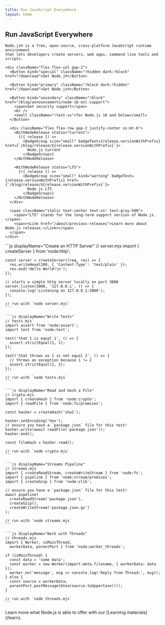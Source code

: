 ```yaml
---
title: Run JavaScript Everywhere
layout: home
---
```


<section>
  <WithBadgeGroup section="index" />

  <div>
    <h1 className="special">Run JavaScript Everywhere</h1>

    Node.js® is a free, open-source, cross-platform JavaScript runtime environment
    that lets developers create servers, web apps, command line tools and scripts.

  </div>

  <div className="flex gap-4">

    <div className="flex flex-col gap-2">
      <Button kind="special" className="!hidden dark:!block" href="/download">Get Node.j®</Button>

      <Button kind="primary" className="!block dark:!hidden" href="/download">Get Node.js®</Button>

      <Button kind="secondary" className="!block" href="/blog/announcements/node-18-eol-support">
        <span>Get security support</span>
        <br />
        <small className="!text-xs">for Node.js 18 and below</small>
      </Button>

      <div className="flex flex-row gap-2 justify-center xs:mt-6">
        <WithNodeRelease status="Current">
          {({ release }) =>
            <BadgeGroup size="small" badgeText={release.versionWithPrefix} href={`/blog/release/${release.versionWithPrefix}`}>
              Node.js Current
            </BadgeGroup>}
        </WithNodeRelease>

        <WithNodeRelease status="LTS">
          {({ release }) =>
            <BadgeGroup size="small" kind="warning" badgeText={release.versionWithPrefix} href={`/blog/release/${release.versionWithPrefix}`}>
              Node.js LTS
            </BadgeGroup>}
        </WithNodeRelease>
      </div>

      <span className="italic text-center text-xs! text-gray-500">
        <span>"LTS" stands for the long-term support version of Node.js. </span>
        <span><Link href="/about/previous-releases">Learn more about Node.js releases.</Link></span>
      </span>
    </div>

  </div>
</section>

<section>
  <div>
    ```js displayName="Create an HTTP Server"
    // server.mjs
    import { createServer } from 'node:http';

    const server = createServer((req, res) => {
      res.writeHead(200, { 'Content-Type': 'text/plain' });
      res.end('Hello World!\n');
    });

    // starts a simple http server locally on port 3000
    server.listen(3000, '127.0.0.1', () => {
      console.log('Listening on 127.0.0.1:3000');
    });

    // run with `node server.mjs`
    ```

    ```js displayName="Write Tests"
    // tests.mjs
    import assert from 'node:assert';
    import test from 'node:test';

    test('that 1 is equal 1', () => {
      assert.strictEqual(1, 1);
    });

    test('that throws as 1 is not equal 2', () => {
      // throws an exception because 1 != 2
      assert.strictEqual(1, 2);
    });

    // run with `node tests.mjs`
    ```

    ```js displayName="Read and Hash a File"
    // crypto.mjs
    import { createHash } from 'node:crypto';
    import { readFile } from 'node:fs/promises';

    const hasher = createHash('sha1');

    hasher.setEncoding('hex');
    // ensure you have a `package.json` file for this test!
    hasher.write(await readFile('package.json'));
    hasher.end();

    const fileHash = hasher.read();

    // run with `node crypto.mjs`
    ```

    ```js displayName="Streams Pipeline"
    // streams.mjs
    import { createReadStream, createWriteStream } from 'node:fs';
    import { pipeline } from 'node:stream/promises';
    import { createGzip } from 'node:zlib';

    // ensure you have a `package.json` file for this test!
    await pipeline(
      createReadStream('package.json'),
      createGzip(),
      createWriteStream('package.json.gz')
    );

    // run with `node streams.mjs`
    ```

    ```js displayName="Work with Threads"
    // threads.mjs
    import { Worker, isMainThread,
      workerData, parentPort } from 'node:worker_threads';

    if (isMainThread) {
      const data = 'some data';
      const worker = new Worker(import.meta.filename, { workerData: data });
      worker.on('message', msg => console.log('Reply from Thread:', msg));
    } else {
      const source = workerData;
      parentPort.postMessage(btoa(source.toUpperCase()));
    }

    // run with `node threads.mjs`
    ```

  </div>
  Learn more what Node.js is able to offer with our [Learning materials](/learn).
</section>
